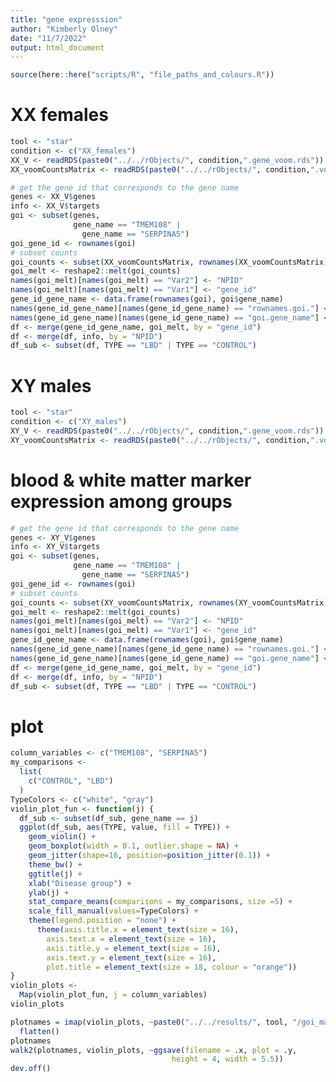 ```yaml
---
title: "gene expresssion"
author: "Kimberly Olney"
date: "11/7/2022"
output: html_document
---
```


```r
source(here::here("scripts/R", "file_paths_and_colours.R"))
```
# XX females
```r
tool <- "star"
condition <- c("XX_females")
XX_V <- readRDS(paste0("../../rObjects/", condition,".gene_voom.rds"))
XX_voomCountsMatrix <- readRDS(paste0("../../rObjects/", condition,".voomCountsMatrix.rds"))
```

```r
# get the gene id that corresponds to the gene name 
genes <- XX_V$genes
info <- XX_V$targets
goi <- subset(genes, 
              gene_name == "TMEM108" |
                gene_name == "SERPINA5")
goi_gene_id <- rownames(goi)
# subset counts 
goi_counts <- subset(XX_voomCountsMatrix, rownames(XX_voomCountsMatrix) %in% goi_gene_id)
goi_melt <- reshape2::melt(goi_counts)
names(goi_melt)[names(goi_melt) == "Var2"] <- "NPID"
names(goi_melt)[names(goi_melt) == "Var1"] <- "gene_id"
gene_id_gene_name <- data.frame(rownames(goi), goi$gene_name)
names(gene_id_gene_name)[names(gene_id_gene_name) == "rownames.goi."] <- "gene_id"
names(gene_id_gene_name)[names(gene_id_gene_name) == "goi.gene_name"] <- "gene_name"
df <- merge(gene_id_gene_name, goi_melt, by = "gene_id")
df <- merge(df, info, by = "NPID")
df_sub <- subset(df, TYPE == "LBD" | TYPE == "CONTROL")
```
# XY males
```r
tool <- "star"
condition <- c("XY_males")
XY_V <- readRDS(paste0("../../rObjects/", condition,".gene_voom.rds"))
XY_voomCountsMatrix <- readRDS(paste0("../../rObjects/", condition,".voomCountsMatrix.rds"))
```
# blood & white matter marker expression among groups 
```r
# get the gene id that corresponds to the gene name 
genes <- XY_V$genes
info <- XY_V$targets
goi <- subset(genes, 
              gene_name == "TMEM108" |
                gene_name == "SERPINA5")
goi_gene_id <- rownames(goi)
# subset counts 
goi_counts <- subset(XY_voomCountsMatrix, rownames(XY_voomCountsMatrix) %in% goi_gene_id)
goi_melt <- reshape2::melt(goi_counts)
names(goi_melt)[names(goi_melt) == "Var2"] <- "NPID"
names(goi_melt)[names(goi_melt) == "Var1"] <- "gene_id"
gene_id_gene_name <- data.frame(rownames(goi), goi$gene_name)
names(gene_id_gene_name)[names(gene_id_gene_name) == "rownames.goi."] <- "gene_id"
names(gene_id_gene_name)[names(gene_id_gene_name) == "goi.gene_name"] <- "gene_name"
df <- merge(gene_id_gene_name, goi_melt, by = "gene_id")
df <- merge(df, info, by = "NPID")
df_sub <- subset(df, TYPE == "LBD" | TYPE == "CONTROL")
```

# plot
```r
column_variables <- c("TMEM108", "SERPINA5")
my_comparisons <-
  list(
    c("CONTROL", "LBD")
  )
TypeColors <- c("white", "gray")
violin_plot_fun <- function(j) {
  df_sub <- subset(df_sub, gene_name == j)
  ggplot(df_sub, aes(TYPE, value, fill = TYPE)) +
    geom_violin() +
    geom_boxplot(width = 0.1, outlier.shape = NA) + 
    geom_jitter(shape=16, position=position_jitter(0.1)) +
    theme_bw() + 
    ggtitle(j) +
    xlab("Disease group") +
    ylab(j) +
    stat_compare_means(comparisons = my_comparisons, size =5) +
    scale_fill_manual(values=TypeColors) +
    theme(legend.position = "none") +
      theme(axis.title.x = element_text(size = 16),
        axis.text.x = element_text(size = 16),
        axis.title.y = element_text(size = 16),
        axis.text.y = element_text(size = 16),
        plot.title = element_text(size = 18, colour = "orange"))
}
violin_plots <-
  Map(violin_plot_fun, j = column_variables)
violin_plots
```

```r
plotnames = imap(violin_plots, ~paste0("../../results/", tool, "/goi_markers/Type.", .y, ".pdf")) %>%
  flatten()
plotnames
walk2(plotnames, violin_plots, ~ggsave(filename = .x, plot = .y, 
                                    height = 4, width = 5.5))
dev.off()
```